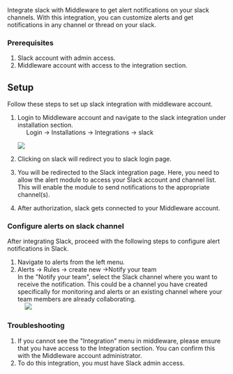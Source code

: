 Integrate slack with Middleware to get alert notifications on your slack channels. With this integration, you can customize alerts and get notifications in any channel or thread on your slack.

### Prerequisites
1.  Slack account with admin access.
2.  Middleware account with access to the integration section.

Setup
-----
Follow these steps to set up slack integration with middleware account. 

1.  Login to Middleware account and navigate to the slack integration under installation section.\
         Login -> Installations -> Integrations -> slack

    <img src="/images/integration/sl1.png" />
2.  Clicking on slack will redirect you to slack login page.
3.  You will be redirected to the Slack integration page. Here, you need to allow the alert module to access your Slack account and channel list. This will enable the module to send notifications to the appropriate channel(s).
4.  After authorization, slack gets connected to your Middleware account.

### Configure alerts on slack channel
After integrating Slack, proceed with the following steps to configure alert notifications in Slack.

1.  Navigate to alerts from the left menu.
2.  Alerts -> Rules -> create new ->Notify your team\
    In the "Notify your team", select the Slack channel where you want to receive the notification. This could be a channel you have created specifically for monitoring and alerts or an existing channel where your team members are already collaborating.\
          <img src="/images/integration/sl2.png" />

### Troubleshooting
1.  If you cannot see the "Integration" menu in middleware, please ensure that you have access to the Integration section. You can confirm this with the Middleware account administrator.
2.  To do this integration, you must have Slack admin access.
